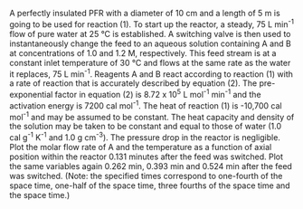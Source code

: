 A perfectly insulated PFR with a diameter of 10 cm and a length of 5 m is going to be used for reaction (1). To start up the reactor, a steady, 75 L min^-1^ flow of pure water at 25 °C is established. A switching valve is then used to instantaneously change the feed to an aqueous solution containing A and B at concentrations of 1.0 and 1.2 M, respectively. This feed stream is at a constant inlet temperature of 30 °C and flows at the same rate as the water it replaces, 75 L min^-1^. Reagents A and B react according to reaction (1) with a rate of reaction that is accurately described by equation (2). The pre-exponential factor in equation (2) is 8.72 x 10^5^ L mol^-1^ min^-1^ and the activation energy is 7200 cal mol^-1^. The heat of reaction (1) is -10,700 cal mol^-1^ and may be assumed to be constant. The heat capacity and density of the solution may be taken to be constant and equal to those of water (1.0 cal g^-1^ K^-1^ and 1.0 g cm^-3^). The pressure drop in the reactor is negligible. Plot the molar flow rate of A and the temperature as a function of axial position within the reactor 0.131 minutes after the feed was switched. Plot the same variables again 0.262 min, 0.393 min and 0.524 min after the feed was switched. (Note: the specified times correspond to one-fourth of the space time, one-half of the space time, three fourths of the space time and the space time.)